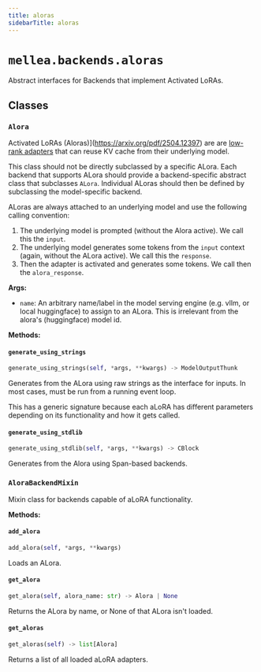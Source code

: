 ```yaml
---
title: aloras
sidebarTitle: aloras
---
```


# `mellea.backends.aloras`


Abstract interfaces for Backends that implement Activated LoRAs.

## Classes

### `Alora`


Activated LoRAs (Aloras)](https://arxiv.org/pdf/2504.12397) are are [low-rank adapters](https://arxiv.org/abs/2106.09685) that can reuse KV cache from their underlying model.

This class should not be directly subclassed by a specific ALora. Each backend that supports ALora should provide a backend-specific abstract class that subclasses `ALora`. Individual ALoras should then be defined by subclassing the model-specific backend.

ALoras are always attached to an underlying model and use the following calling convention:
1. The underlying model is prompted (without the Alora active). We call this the `input`.
2. The underlying model generates some tokens from the `input` context (again, without the ALora active). We call this the `response`.
3. Then the adapter is activated and generates some tokens. We call then the `alora_response`.

**Args:**
- `name`: An arbitrary name/label in the model serving engine (e.g. vllm, or local huggingface) to assign to an ALora. This is irrelevant from the alora's (huggingface) model id.


**Methods:**

#### `generate_using_strings`

```python
generate_using_strings(self, *args, **kwargs) -> ModelOutputThunk
```

Generates from the ALora using raw strings as the interface for inputs. In most cases, must be run from a running event loop.

This has a generic signature because each aLoRA has different parameters depending on its functionality and how it gets called.


#### `generate_using_stdlib`

```python
generate_using_stdlib(self, *args, **kwargs) -> CBlock
```

Generates from the Alora using Span-based backends.


### `AloraBackendMixin`


Mixin class for backends capable of aLoRA functionality.


**Methods:**

#### `add_alora`

```python
add_alora(self, *args, **kwargs)
```

Loads an ALora.


#### `get_alora`

```python
get_alora(self, alora_name: str) -> Alora | None
```

Returns the ALora by name, or None of that ALora isn't loaded.


#### `get_aloras`

```python
get_aloras(self) -> list[Alora]
```

Returns a list of all loaded aLoRA adapters.


